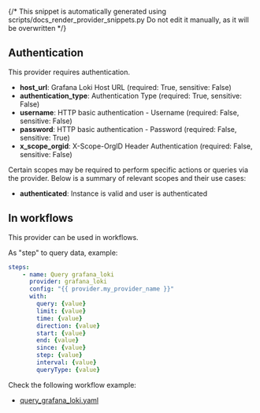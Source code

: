 {/* This snippet is automatically generated using scripts/docs_render_provider_snippets.py 
Do not edit it manually, as it will be overwritten */}

## Authentication
This provider requires authentication.
- **host_url**: Grafana Loki Host URL (required: True, sensitive: False)
- **authentication_type**: Authentication Type (required: True, sensitive: False)
- **username**: HTTP basic authentication - Username (required: False, sensitive: False)
- **password**: HTTP basic authentication - Password (required: False, sensitive: True)
- **x_scope_orgid**: X-Scope-OrgID Header Authentication (required: False, sensitive: False)

Certain scopes may be required to perform specific actions or queries via the provider. Below is a summary of relevant scopes and their use cases:
- **authenticated**: Instance is valid and user is authenticated  



## In workflows

This provider can be used in workflows.


As "step" to query data, example:
```yaml
steps:
    - name: Query grafana_loki
      provider: grafana_loki
      config: "{{ provider.my_provider_name }}"
      with:
        query: {value}  
        limit: {value}  
        time: {value}  
        direction: {value}  
        start: {value}  
        end: {value}  
        since: {value}  
        step: {value}  
        interval: {value}  
        queryType: {value}  
```





Check the following workflow example:
- [query_grafana_loki.yaml](https://github.com/keephq/keep/blob/main/examples/workflows/query_grafana_loki.yaml)
